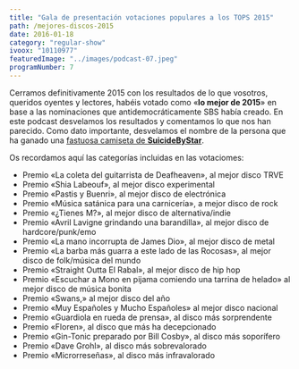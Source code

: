 ```yaml
---
title: "Gala de presentación votaciones populares a los TOPS 2015"
path: /mejores-discos-2015
date: 2016-01-18
category: "regular-show"
ivoox: "10110977"
featuredImage: "../images/podcast-07.jpeg"
programNumber: 7
---
```


Cerramos definitivamente 2015 con los resultados de lo que vosotros, queridos oyentes y lectores, habéis votado como «**lo mejor de 2015**» en base a las nominaciones que antidemocráticamente SBS había creado. En este podcast desvelamos los resultados y comentamos lo que nos han parecido. Como dato importante, desvelamos el nombre de la persona que ha ganado una [fastuosa camiseta de **SuicideByStar**](http://suicidebystar.bigcartel.com/).

Os recordamos aquí las categorías incluidas en las votaciomes:

- Premio «La coleta del guitarrista de Deafheaven», al mejor disco TRVE
- Premio «Shia Labeouf», al mejor disco experimental
- Premio «Pastis y Buenri», al mejor disco de electrónica
- Premio «Música satánica para una carnicería», a mejor disco de rock
- Premio «¿Tienes M?», al mejor disco de alternativa/indie
- Premio «Avril Lavigne grindando una barandilla», al mejor disco de hardcore/punk/emo
- Premio «La mano incorrupta de James Dio», al mejor disco de metal
- Premio «La barba más guarra a este lado de las Rocosas», al mejor disco de folk/música del mundo
- Premio «Straight Outta El Rabal», al mejor disco de hip hop
- Premio «Escuchar a Mono en pijama comiendo una tarrina de helado» al mejor disco de música bonita
- Premio «Swans,» al mejor disco del año
- Premio «Muy Españoles y Mucho Españoles» al mejor disco nacional
- Premio «Guardiola en rueda de prensa», al disco más sorprendente
- Premio «Floren», al disco que más ha decepcionado
- Premio «Gin-Tonic preparado por Bill Cosby», al disco más soporífero
- Premio «Dave Grohl», al disco más sobrevalorado
- Premio «Microrreseñas», al disco más infravalorado
